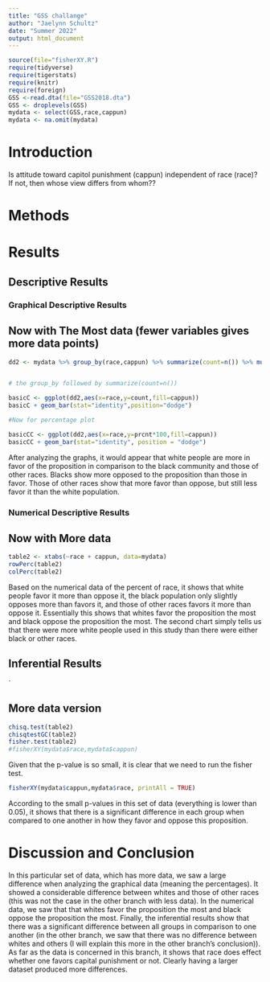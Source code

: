 ```yaml
---
title: "GSS challange"
author: "Jaelynn Schultz"
date: "Summer 2022"
output: html_document
---
```








```r
source(file="fisherXY.R")
require(tidyverse)
require(tigerstats)
require(knitr)
require(foreign)
GSS <-read.dta(file="GSS2018.dta")
GSS <- droplevels(GSS)
mydata <- select(GSS,race,cappun)
mydata <- na.omit(mydata)
```

# Introduction

<!--In this section you explain what you are trying to show.  Where did the data come from?  What is the research or other question you are trying to answer?.  If you skimp in this section expect to be marked down in your grade. Paint a picture of the project a couple of paragraphs is expected!-->

Is attitude toward capitol punishment (cappun) independent of race (race)?
If not, then whose view differs from whom??

# Methods

<!--Decide on your methods:  use "variable analysis" or other appropriate descriptors.  Make sure to choose at least one graphical method and at least one numerical method. Discuss what data manipulations may be needed for example subsetting or other binning procedures and what sort of graphical displays and inferential tools will be used!-->

# Results

<!--Divide this section into two sub-sections:  One for your descriptive  results and one for your inferential results.!-->

## Descriptive Results

### Graphical Descriptive Results

<!--Graphical results here.  Make sure to show your code.  Provide appropriate labels for axes, giving units if possible, and provide a good title for the graph, too.  Use the graphical results to describe the patterns if any that exist in the data as focused toward the research question. Bottom line is to explain the features of the graph that are relevant to conforming or departing to what is expected by your null hypothesis !-->



## Now with The Most data (fewer variables gives more data points)

```r
dd2 <- mydata %>% group_by(race,cappun) %>% summarize(count=n()) %>% mutate(prcnt=count/sum(count))


# the group_by followed by summarize(count=n())

basicC <- ggplot(dd2,aes(x=race,y=count,fill=cappun))
basicC + geom_bar(stat="identity",position="dodge")

#Now for percentage plot

basicCC <- ggplot(dd2,aes(x=race,y=prcnt*100,fill=cappun)) 
basicCC + geom_bar(stat="identity", position = "dodge")
```

After analyzing the graphs, it would appear that white people are more in favor of the proposition in comparison to the black community and those of other races. Blacks show more opposed to the proposition than those in favor. Those of other races show that more favor than oppose, but still less favor it than the white population.  

### Numerical Descriptive Results

<!--Numerical results go here. Use the numerical results to describe the patterns if any that exist in the data as focused toward the research question!-->




## Now with More data

```r
table2 <- xtabs(~race + cappun, data=mydata)
rowPerc(table2)
colPerc(table2)
```

Based on the numerical data of the percent of race, it shows that white people favor it more than oppose it, the black population only slightly opposes more than favors it, and those of other races favors it more than oppose it. Essentially this shows that whites favor the proposition the most and black oppose the proposition the most. 
The second chart simply tells us that there were more white people used in this study than there were either black or other races. 

## Inferential Results

<!--State hypothesis clearly.  Make sure your discussion of the inferential test covers all the aspects that the test output produces, such as test statistic, p-value etc.  Make a decision about the null hypothesis, explain the assumptions on which the selected test/procedure was based, and why the chosen procedure satisfys the assumptions and is appropriate to answer the research question!-->

`


## More data version

```r
chisq.test(table2)
chisqtestGC(table2)
fisher.test(table2)
#fisherXY(mydata$race,mydata$cappun)
```

Given that the p-value is so small, it is clear that we need to run the fisher test. 

```r
fisherXY(mydata$cappun,mydata$race, printAll = TRUE)
```
 
According to the small p-values in this set of data (everything is lower than 0.05), it shows that there is a significant difference in each group when compared to one another in how they favor and oppose this proposition. 

# Discussion and Conclusion

<!--Discussion and conclusion here.  If you found a relationship be sure to consider whether the relationship occurs because one of the variavbles causes the other, or whether they perhasps are related for some other reason.  Watch the chapter 6 videos from the GeorgeTown videos collection.!-->

In this particular set of data, which has more data, we saw a large difference when analyzing the graphical data (meaning the percentages). It showed a considerable difference between whites and those of other races (this was not the case in the other branch with less data). In the numerical data, we saw that that whites favor the proposition the most and black oppose the proposition the most. Finally, the inferential results show that there was a significant difference between all groups in comparison to one another (in the other branch, we saw that there was no difference between whites and others (I will explain this more in the other branch's conclusion)).
As far as the data is concerned in this branch, it shows that race does effect whether one favors capital punishment or not. Clearly having a larger dataset produced more differences. 
